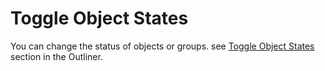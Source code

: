 # Toggle Object States

You can change the status of objects or groups.
see [Toggle Object States](./outliner#toggle-object-states) section in the Outliner.